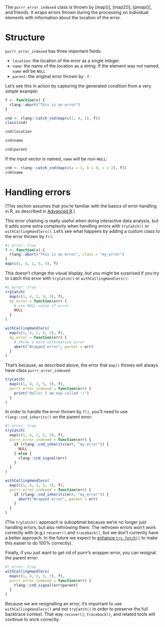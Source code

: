 The `purrr_error_indexed` class is thrown by [map()], [map2()], [pmap()], and friends.
It wraps errors thrown during the processing on individual elements with information about the location of the error.

# Structure

`purrr_error_indexed` has three important fields:

-   `location`: the location of the error as a single integer.
-   `name`: the name of the location as a string. If the element was not named, `name` will be `NULL`
-   `parent`: the original error thrown by `.f`.

Let's see this in action by capturing the generated condition from a very simple example:

```r
f <- function(x) {
  rlang::abort("This is an error")
} 

cnd <- rlang::catch_cnd(map(c(1, 4, 2), f))
class(cnd)

cnd$location

cnd$name

cnd$parent
```

If the input vector is named, `name` will be non-`NULL`:

```r
cnd <- rlang::catch_cnd(map(c(a = 1, b = 4, c = 2), f))
cnd$name
```

# Handling errors

(This section assumes that you're familiar with the basics of error handling in R, as described in [Advanced R](https://adv-r.hadley.nz/conditions.html).)

This error chaining is really useful when doing interactive data analysis, but it adds some extra complexity when handling errors with `tryCatch()` or `withCallingHandlers()`.
Let's see what happens by adding a custom class to the error thrown by `f()`:

```r
#| error: true 
f <- function(x) {
  rlang::abort("This is an error", class = "my_error")
} 
map(c(1, 4, 2, 5, 3), f)
```

This doesn't change the visual display, but you might be surprised if you try to catch this error with `tryCatch()` or `withCallingHandlers()`:

```r
#| error: true
tryCatch(
  map(c(1, 4, 2, 5, 3), f),
  my_error = function(err) {
    # use NULL value if error
    NULL
  }
)

withCallingHandlers(
  map(c(1, 4, 2, 5, 3), f),
  my_error = function(err) {
    # throw a more informative error
    abort("Wrapped error", parent = err)
  }
)
```

That's because, as described above, the error that `map()` throws will always have class `purrr_error_indexed`:

```r
tryCatch(
  map(c(1, 4, 2, 5, 3), f),
  purrr_error_indexed = function(err) {
    print("Hello! I am now called :)")
  }
)
```

In order to handle the error thrown by `f()`, you'll need to use `rlang::cnd_inherits()` on the parent error:

```r
#| error: true
tryCatch(
  map(c(1, 4, 2, 5, 3), f),
  purrr_error_indexed = function(err) {
    if (rlang::cnd_inherits(err, "my_error")) {
      NULL
    } else {
      rlang::cnd_signal(err)
    }
  }
)

withCallingHandlers(
  map(c(1, 4, 2, 5, 3), f),
  purrr_error_indexed = function(err) {
    if (rlang::cnd_inherits(err, "my_error")) {
      abort("Wrapped error", parent = err)
    }
  }
)
```

(The `tryCatch()` approach is suboptimal because we're no longer just handling errors, but also rethrowing them.
The rethrown errors won't work correctly with (e.g.) `recover()` and `traceback()`, but we don't currently have a better approach.
In the future we expect to [enhance `try_fetch()`](https://github.com/r-lib/rlang/issues/1534) to make this easier to do 100% correctly).

Finally, if you just want to get rid of purrr's wrapper error, you can resignal the parent error:

```r
#| error: true
withCallingHandlers(
  map(c(1, 4, 2, 5, 3), f),
  purrr_error_indexed = function(err) {
    rlang::cnd_signal(err$parent)
  }
)
```

Because we are resignalling an error, it's important to use `withCallingHandlers()` and not `tryCatch()` in order to preserve the full backtrace context.
That way `recover()`, `traceback()`, and related tools will continue to work correctly.
